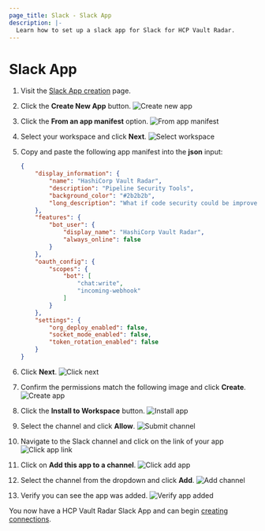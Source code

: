 ```yaml
---
page_title: Slack - Slack App
description: |-
  Learn how to set up a slack app for Slack for HCP Vault Radar.
---
```


# Slack App

1. Visit the [Slack App creation](https://api.slack.com/apps) page.

2. Click the **Create New App** button.
![Create new app](/img/docs/vault-radar/integrations/slack/slack-app/slack-app-1.png)

3. Click the **From an app manifest** option.
![From app manifest](/img/docs/vault-radar/integrations/slack/slack-app/slack-app-2.png)

4. Select your workspace and click **Next**.
![Select workspace](/img/docs/vault-radar/integrations/slack/slack-app/slack-app-3.png)

5. Copy and paste the following app manifest into the **json** input:

    ```json
    {
        "display_information": {
            "name": "HashiCorp Vault Radar",
            "description": "Pipeline Security Tools",
            "background_color": "#2b2b2b",
            "long_description": "What if code security could be improved with the same techniques we use to improve code quality? Tests and code coverage reports integrated in our workflows giving us quick feedback on PRs and in our IDEs have helped us build better, faster, and more maintainable code together, and now it’s time to do the same to improve security."
        },
        "features": {
            "bot_user": {
                "display_name": "HashiCorp Vault Radar",
                "always_online": false
            }
        },
        "oauth_config": {
            "scopes": {
                "bot": [
                    "chat:write",
                    "incoming-webhook"
                ]
            }
        },
        "settings": {
            "org_deploy_enabled": false,
            "socket_mode_enabled": false,
            "token_rotation_enabled": false
        }
    }
    ```

1. Click **Next**.
![Click next](/img/docs/vault-radar/integrations/slack/slack-app/slack-app-4.png)

6. Confirm the permissions match the following image and click **Create**.
![Create app](/img/docs/vault-radar/integrations/slack/slack-app/slack-app-5.png)

7. Click the **Install to Workspace** button.
![Install app](/img/docs/vault-radar/integrations/slack/slack-app/slack-channel-add-0.png)

8. Select the channel and click **Allow**.
![Submit channel](/img/docs/vault-radar/integrations/slack/slack-app/slack-channel-add-1.png)

9. Navigate to the Slack channel and click on the link of your app
![Click app link](/img/docs/vault-radar/integrations/slack/slack-app/slack-channel-add-2.png)

10. Click on **Add this app to a channel**.
![Click add app](/img/docs/vault-radar/integrations/slack/slack-app/slack-channel-add-3.png)

11. Select the channel from the dropdown and click **Add**.
![Add channel](/img/docs/vault-radar/integrations/slack/slack-app/slack-channel-add-4.png)

12. Verify you can see the app was added.
![Verify app added](/img/docs/vault-radar/integrations/slack/slack-app/slack-channel-add-5.png)


You now have a HCP Vault Radar Slack App and can begin [creating connections](/hcp/docs/vault-radar/get-started/set-up-alerting/slack/setup).
